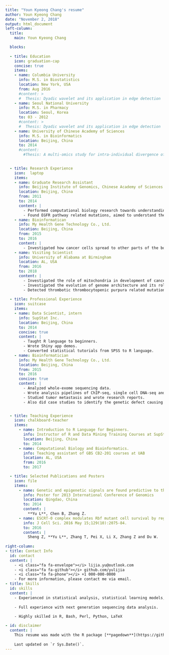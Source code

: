 ```yaml
---
title: "Youn Kyeong Chang's resume"
author: Youn Kyeong Chang
date: "November 2, 2018"
output: html_document
left-column:
  title:
    main: Youn Kyeong Chang

  blocks:
    
  - title: Education
    icon: graduation-cap
    concise: true
    items:
    - name: Columbia University
      info: M.S. in Biostatistics 
      location: New York, USA
      from: Aug 2016
      #content: >
      #  Thesis: Dyadic wavelet and its application in edge detection
    - name: Seoul National University
      info: M.S. in Pharmacy 
      location: Seoul, Korea
      to: 03 - 2012
      #content: >
      #  Thesis: Dyadic wavelet and its application in edge detection
    - name: University of Chinese Academy of Sciences
      info: M.S. in Bioinformatics
      location: Beijing, China
      to: 2014
      #content: 
        #Thesis: A multi-omics study for intra-individual divergence of the distributions between mRNA isoforms in mammals

        
  - title: Research Experience
    icon:  laptop
    items:
    - name: Graduate Research Assistant
      info: Beijing Institute of Genomics, Chinese Academy of Sciences
      location: Beijing, China
      from: 2011
      to: 2014
      content: |
        - Performed computational biology research towards understanding regulation of alternative splicing in human and mouse transcriptome.
        - Found EGFR pathway related mutations, aimed to understand the impacts of cancer mutations on EGFR signaling pathway.
    - name: Bioinformatican
      info: My Health Gene Technology Co., Ltd.
      location: Beijing, China
      from: 2015
      to: 2016
      content: |
        - Investigated how cancer cells spread to other parts of the body at the single cell level.
    - name: Visiting Scientist
      info: University of Alabama at Birmingham
      location: AL, USA
      from: 2016
      to: 2018
      content: |
        - Investigated the role of mitochondria in development of cancer.
        - Investigated the evolution of genome architecture and its role in important evolutionary events.
        - Detected thrombotic thrombocytopenic purpura related mutations in mutiple patients' blood genome.
      
  - title: Professional Experience
    icon: suitcase
    items:
    - name: Data Scientist, intern
      info: SupStat Inc.
      location: Beijing, China
      to: 2014
      concise: true
      content: |
        - Taught R language to beginners. 
        - Wrote Shiny app demos.
        - Converted statistical tutorials from SPSS to R language.
    - name: Bioinformatician
      info: My Health Gene Technology Co., Ltd.
      location: Beijing, China
      from: 2015
      to: 2016
      concise: true
      content: |
        - Analyzed whole-exome sequencing data. 
        - Wrote analysis pipelines of ChIP-seq, single cell DNA-seq and single cell RNA-seq.
        - Studied tumor metastasis and wrote research reports. 
        - Also did case studies to identify the genetic defect causing rare disease.


  - title: Teaching Experience
    icon: chalkboard-teacher
    items:
      - name: Introduction to R Language for Beginners.
        info: Instructor of R and Data Mining Training Courses at SupStat Inc.
        location: Beijing, China
        to: 2014
      - name: Computational Biology and Bioinformatics.
        info: Teaching assistant of GBS CB2-201 courses at UAB
        location: AL, USA
        from: 2016
        to: 2017

  - title: Selected Publications and Posters
    icon: file
    items:
      - name: Genetic and epigenetic signals are found predictive to the distribution of intra-individual divergence of alternative splicing.
        info: Poster for 2013 International Conference of Genomics
        location: Qingdao, China
        to: 2014
        content: |
          **Yu L**, Chen B, Zhang Z.
      - name: ESCRT-0 complex modulates Rbf mutant cell survival by regulating Rhomboid endosomal trafficking and EGFR signaling.
        info: J Cell Sci. 2016 May 15;129(10):2075-84.
        to: 2016 
        content: |
          Sheng Z, **Yu L**, Zhang T, Pei X, Li X, Zhang Z and Du W. 
       
right-column:
- title: Contact Info
  id: contact
  content: |
    - <i class="fa fa-envelope"></i> lijia.yu@outlook.com
    - <i class="fa fa-github"></i> github.com/yulijia
    - <i class="fa fa-phone"></i> +1 000-000-0000
    - For more information, please contact me via email.
- title: Skills
  id: skills
  content: |
    - Experienced in statistical analysis, statistical learning models, and optimization methods.
    
    - Full experience with next generation sequencing data analysis.
    
    - Highly skilled in R, Bash, Perl, Python, LaTeX

- id: disclaimer
  content: |
    This resume was made with the R package [**pagedown**](https://github.com/rstudio/pagedown).
    
    Last updated on `r Sys.Date()`.
---
```

